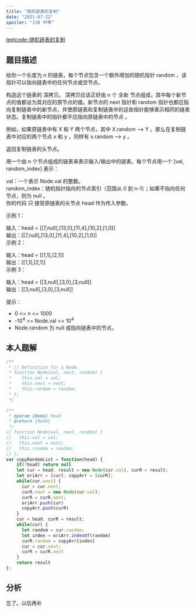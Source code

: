 ```yaml
---
title: "随机链表的复制"
date: "2021-07-22"
spoiler: "138 中等"
---
```


[leetcode-随机链表的复制](https://leetcode.cn/problems/copy-list-with-random-pointer/description/)

## 题目描述

给你一个长度为 n 的链表，每个节点包含一个额外增加的随机指针 random ，该指针可以指向链表中的任何节点或空节点。  
  
构造这个链表的 深拷贝。 深拷贝应该正好由 n 个 全新 节点组成，其中每个新节点的值都设为其对应的原节点的值。新节点的 next 指针和 random 指针也都应指向复制链表中的新节点，并使原链表和复制链表中的这些指针能够表示相同的链表状态。复制链表中的指针都不应指向原链表中的节点 。  
  
例如，如果原链表中有 X 和 Y 两个节点，其中 X.random --> Y 。那么在复制链表中对应的两个节点 x 和 y ，同样有 x.random --> y 。  
  
返回复制链表的头节点。  
  
用一个由 n 个节点组成的链表来表示输入/输出中的链表。每个节点用一个 [val, random_index] 表示：  
  
val：一个表示 Node.val 的整数。  
random_index：随机指针指向的节点索引（范围从 0 到 n-1）；如果不指向任何节点，则为  null 。  
你的代码 只 接受原链表的头节点 head 作为传入参数。  
  
   
  
示例 1：  
  
  
  
输入：head = [[7,null],[13,0],[11,4],[10,2],[1,0]]  
输出：[[7,null],[13,0],[11,4],[10,2],[1,0]]  
示例 2：  
  
  
  
输入：head = [[1,1],[2,1]]  
输出：[[1,1],[2,1]]  
示例 3：  
  
  
  
输入：head = [[3,null],[3,0],[3,null]]  
输出：[[3,null],[3,0],[3,null]]  
   
  
提示：  
  
* 0 \<= n \<= 1000  
* -10<sup>4</sup> \<= Node.val \<= 10<sup>4</sup>  
* Node.random 为 null 或指向链表中的节点。  

## 本人题解

```javascript
/**
 * // Definition for a Node.
 * function Node(val, next, random) {
 *    this.val = val;
 *    this.next = next;
 *    this.random = random;
 * };
 */

/**
 * @param {Node} head
 * @return {Node}
 */
// function Node(val, next, random) {
//   this.val = val;
//   this.next = next;
//   this.random = random;
// };
var copyRandomList = function(head) {
    if(!head) return null
    let cur = head, result = new Node(cur.val), curR = result;
    let oriArr = [cur], copyArr = [curR];
    while(cur.next) {
      cur = cur.next;
      curR.next = new Node(cur.val);
      curR = curR.next;
      oriArr.push(cur)
      copyArr.push(curR)
    }
    cur = head, curR = result;
    while(cur) {
      let random = cur.random;
      let index = oriArr.indexOf(random)
      curR.random = copyArr[index]
      cur = cur.next;
      curR = curR.next
    }
    return result
};
```

## 分析

忘了。以后再补